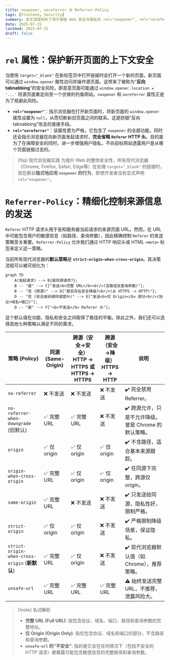 ```yaml
---
title: noopener, noreferrer 与 Referrer-Policy
tags: [Frontend, Security]
summary: 本文深度剖析了用于增强 Web 安全与隐私的 rel="noopener", rel="noreferrer" 属性，以及控制 Referer HTTP 头发送策略的 Referrer-Policy。内容涵盖了每个指令的精确定义、安全风险以及默认值演进。
date: 2025-07-15
lastmod: 2025-07-15
draft: false
---
```

# `rel` 属性：保护新开页面的上下文安全

当使用 `target="_blank"` 在新标签页中打开链接时会打开一个新的页面，新页面可以通过 `window.opener` 属性访问并操作源页面。这带来了被称为“**反向 tabnabbing**”的安全风险，即恶意页面可能通过 `window.opener.location = '...'` 将源页面重定向至一个仿冒的钓鱼网站。`noopener` 和 `noreferrer` 属性正是为了规避此风险。

- **`rel="noopener"`**：指示浏览器在打开新页面时，将新页面的 `window.opener` 属性设置为 `null`，从而切断新旧页面之间的联系。这是防御“反向 tabnabbing”攻击的直接手段。
- **`rel="noreferrer"`**：该属性更为严格，它包含了 `noopener` 的全部功能，同时还会指示浏览器在向新页面发起请求时，**完全省略 `Referer` HTTP 头**。目的是为了在保障安全的同时，进一步增强用户隐私，不向目标网站透露用户是从哪个页面链接过去的。

> [!tip] 现代浏览器实践
> 为提升 Web 的整体安全性，所有现代浏览器（Chrome, Firefox, Safari, Edge等）在处理 `target="_blank"` 的链接时，现在都会**隐式地应用 `noopener` 的行为**，即使开发者没有显式声明 `rel="noopener"`。

# `Referrer-Policy`：精细化控制来源信息的发送

`Referer` HTTP 请求头用于告知服务器当前请求的来源页面 URL。然而，在 URL 中可能包含用户的敏感信息（如路径、查询参数），因此精确控制 `Referer` 的发送策略至关重要。`Referrer-Policy` 允许我们通过 HTTP 响应头或 HTML `<meta>` 标签来定义这一策略。

当前所有现代浏览器的**默认策略**是 **`strict-origin-when-cross-origin`**。其决策流程可以被可视化为：

```mermaid
graph TD
    A(发起请求) --> B{是同源请求?};
    B -- "是" --> C["发送<b>完整 URL</b><br/>(含路径及查询参数)"];
    B -- "否 (跨源)" --> D{"是否存在安全降级?<br/>(从 HTTPS -> HTTP)"};
    D -- "否 (安全级别相同或提升)" --> E["发送<b>仅 Origin</b> 部分<br/>(协议+域名+端口)"];
    D -- "是" --> F["<b>不发送</b> Referer 头"];
```

这个默认值在功能、隐私和安全之间取得了极佳的平衡。除此之外，我们还可以选择其他七种策略以满足不同的需求。

| 策略 (Policy)                                 | 同源 (Same-Origin) | 跨源（安全→安全）<br/>HTTP → HTTPS 或 HTTPS → HTTPS | 跨源（安全→降级）<br/>HTTPS → HTTP | 说明                               |
| ------------------------------------------- | ---------------- | ----------------------------------------- | ------------------------- | -------------------------------- |
| `no-referrer`                               | ❌ 不发送            | ❌ 不发送                                     | ❌ 不发送                     | ✔️ 完全禁用 Referrer。                |
| `no-referrer-when-downgrade` (旧默认)          | ✅ 完整 URL         | ✅ 完整 URL                                  | ❌ 不发送                     | ✔️ 跨源允许，只是不允许降级。曾是 Chrome 的默认策略。 |
| `origin`                                    | ✅ 仅 origin       | ✅ 仅 origin                                | ✅ 仅 origin                | ✔️ 不含路径，适合基本来源跟踪。                |
| `origin-when-cross-origin`                  | ✅ 完整 URL         | ✅ 仅 origin                                | ✅ 仅 origin                | ✔️ 在同源下完整，跨源仅 origin。            |
| `same-origin`                               | ✅ 完整 URL         | ❌ 不发送                                     | ❌ 不发送                     | ✔️ 只发送给同源，隐私性好，限制严格。             |
| `strict-origin`                             | ✅ 仅 origin       | ✅ 仅 origin                                | ❌ 不发送                     | ✔️ 严格限制降级场景，保证隐私。                |
| `strict-origin-when-cross-origin` (**新默认**) | ✅ 完整 URL         | ✅ 仅 origin                                | ❌ 不发送                     | ✔️ 现代浏览器默认值（如 Chrome），推荐策略。      |
| `unsafe-url`                                | ✅ 完整 URL         | ✅ 完整 URL                                  | ✅ 完整 URL                  | ⚠️ 始终发送完整 URL，不推荐，泄露风险大。         |

> [!note] 名词解析
> - **完整 URL (Full URL)**: 指包含协议、域名、端口、路径和查询参数的完整地址。
> - **仅 Origin (Origin Only)**: 指仅包含协议、域名和端口的部分，不含路径和查询参数。
> - **`unsafe-url` 的“不安全”**: 指的是它会在任何情况下（包括不安全的 HTTP 请求）都暴露可能包含敏感信息的完整路径和查询参数。

